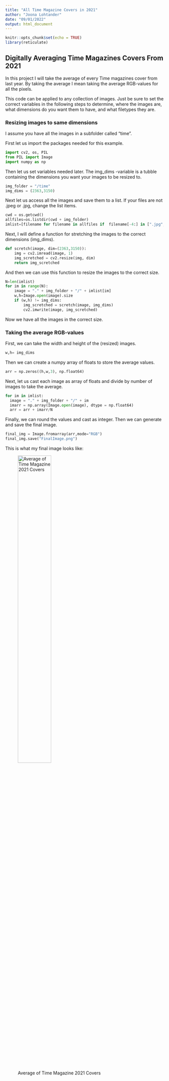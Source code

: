 ```yaml
---
title: "All Time Magazine Covers in 2021"
author: "Joona Lohtander"
date: "09/01/2022"
output: html_document
---
```


```r
knitr::opts_chunk$set(echo = TRUE)
library(reticulate)
```

## Digitally Averaging Time Magazines Covers From 2021

In this project I will take the average of every Time magazines cover from last year. By taking the average I mean taking the average RGB-values for all the pixels.

This code can be applied to any collection of images. Just be sure to set the correct variables in the following steps to determine, where the images are, what dimensions do you want them to have, and what filetypes they are.

### Resizing images to same dimensions

I assume you have all the images in a subfolder called "time".

First let us import the packages needed for this example.

```python
import cv2, os, PIL
from PIL import Image
import numpy as np
```

Then let us set variables needed later. The img_dims -variable is a tubble containing the dimensions you want your images to be resized to.

```python
img_folder = "/time"
img_dims = (2363,3150)
```

Next let us access all the images and save them to a list. If your files are not .jpeg or .jpg, change the list items.

```python
cwd = os.getcwd()
allfiles=os.listdir(cwd + img_folder)
imlist=[filename for filename in allfiles if  filename[-4:] in [".jpg",".jpeg"]]
```

Next, I will define a function for stretching the images to the correct dimensions (img_dims).

```python
def scretch(image, dim=(2363,3150)):
    img = cv2.imread(image, 1)
    img_scretched = cv2.resize(img, dim)
    return img_scretched
```

And then we can use this function to resize the images to the correct size.

```python
N=len(imlist)
for im in range(N):
    image = "." + img_folder + "/" + imlist[im]
    w,h=Image.open(image).size
    if (w,h) != img_dims:
        img_scretched = scretch(image, img_dims)
        cv2.imwrite(image, img_scretched)
```

Now we have all the images in the correct size.

### Taking the average RGB-values

First, we can take the width and height of the (resized) images.

```python
w,h= img_dims
```

Then we can create a numpy array of floats to store the average values.

```python
arr = np.zeros((h,w,3), np.float64)
```

Next, let us cast each image as array of floats and divide by number of images to take the average.

```python
for im in imlist:
  image = "." + img_folder + "/" + im
  imarr = np.array(Image.open(image), dtype = np.float64)
  arr = arr + imarr/N
```

Finally, we can round the values and cast as integer. Then we can generate and save the final image.

```python
final_img = Image.fromarray(arr,mode="RGB")
final_img.save("FinalImage.png")
```

This is what my final image looks like:

![Average of Time Magazine 2021 Covers](FinalImage.png){width=50%}

